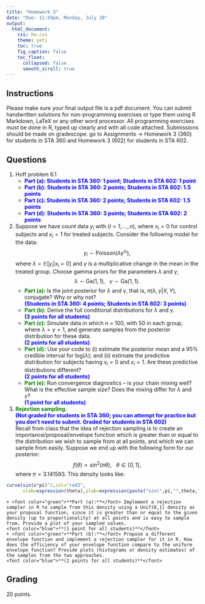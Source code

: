 ```yaml
---
title: "Homework 3"
date: "Due: 11:59pm, Monday, July 20"
output: 
  html_document: 
    css: hw.css
    theme: yeti
    toc: true
    fig_caption: false
    toc_float:
      collapsed: false
      smooth_scroll: true
---
```


## Instructions

Please make sure your final output file is a pdf document. You can submit handwritten solutions for non-programming exercises or type them using R Markdown, LaTeX or any other word processor. All programming exercises must be done in R, typed up clearly and with all code attached. Submissions should be made on gradescope: go to Assignments $\rightarrow$ Homework 3 (360) for students in STA 360 and Homework 3 (602) for students in STA 602.

## Questions

1. Hoff problem 6.1
    + <font color="blue">**Part (a): Students in STA 360: 1 point; Students in STA 602: 1 point**</font>
    + <font color="blue">**Part (b): Students in STA 360: 2 points; Students in STA 602: 1.5 points**</font>
    + <font color="blue">**Part (c): Students in STA 360: 2 points; Students in STA 602: 1.5 points**</font>
    + <font color="blue">**Part (d): Students in STA 360: 3 points; Students in STA 602: 2 points**</font>

2. Suppose we have count data $y_i$ with $(i = 1,\ldots, n)$, where $x_i = 0$ for control subjects and $x_i = 1$ for treated subjects. Consider the following model for the data: $$y_i \sim \textrm{Poisson}(\lambda \gamma^{x_i}),$$ where $\lambda = \mathbb{E}[y_i | x_i = 0]$ and $\gamma$ is a multiplicative change in the mean in the treated group. Choose gamma priors for the parameters $\lambda$ and $\gamma$, $$\lambda \sim \textrm{Ga}(1,1),\ \ \ \gamma \sim \textrm{Ga}(1,1).$$
    + <font color="green">**Part (a):**</font>  Is the joint posterior for $\lambda$ and $\gamma$, that is, $\pi(\lambda,\gamma | X, Y)$, conjugate? Why or why not?  
    <font color="blue">**(Students in STA 360: 4 points; Students in STA 602: 3 points)**</font>
    + <font color="green">**Part (b):**</font>  Derive the full conditional distributions for $\lambda$ and $\gamma$.  
    <font color="blue">**(3 points for all students)**</font>
    + <font color="green">**Part (c):**</font>  Simulate data in which n = 100, with 50 in each group, where $\lambda = \gamma = 1$, and generate samples from the posterior distribution for these data.  
    <font color="blue">**(2 points for all students)**</font>
    + <font color="green">**Part (d):**</font>  Use your code to (i) estimate the posterior mean and a 95% credible interval for $\textrm{log}(\lambda)$; and (ii) estimate the predictive distribution for subjects having $x_i = 0$ and $x_i = 1$. Are these predictive distributions different?  
    <font color="blue">**(2 points for all students)**</font>
    + <font color="green">**Part (e):**</font>  Run convergence diagnostics -- is your chain mixing well? What is the effective sample size? Does the mixing differ for $\lambda$ and $\gamma$?  
    <font color="blue">**(1 point for all students)**</font>
    
3. <font color="green">**Rejection sampling.**</font>  
<font color="blue">**(Not graded for students in STA 360; you can attempt for practice but you don't need to submit. Graded for students in STA 602)**</font>  
Recall from class that the idea of rejection sampling is to create an importance/proposal/envelope function which is greater than or equal to the distribution we wish to sample from at all points, and which we can sample from easily. Suppose we end up with the following form for our posterior: $$f(\theta) \propto sin^2(\pi \theta), \ \ \ \theta \in [0,1],$$ where $\pi = 3.141593$.
This density looks like:
```r
curve(sin(x*pi)^2,col="red3",
      xlab=expression(theta),ylab=expression(paste("sin(",pi,"",theta,")"^2)))
```
    + <font color="green">**Part (a):**</font> Implement a rejection sampler in R to sample from this density using a Unif(0,1) density as your proposal function, since it is greater than or equal to the given density (up to proportionality) at all points and is easy to sample from. Provide a plot of your sampled values.  
    <font color="blue">**(1 point for all students)**</font>
    + <font color="green">**Part (b):**</font> Propose a different envelope function and implement a rejection sampler for it in R. How does the efficiency of your envelope function compare to the uniform envelope function? Provide plots (histograms or density estimates) of the samples from the two approaches.  
    <font color="blue">**(2 points for all students)**</font>

## Grading

20 points.
  